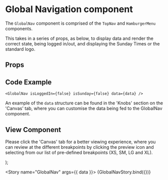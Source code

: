 
<Meta
  title="Newskit/GlobalNav"
  component={GlobalNav}
/>

# Global Navigation component
The `GlobalNav` component is comprised of the `TopNav` and `HamburgerMenu` components.

This takes in a series of props, as below, to display data and render the correct state, being logged in/out, and displaying the Sunday Times or the standard logo.

## Props
<Props of={GlobalNav} />

## Code Example
`<GlobalNav
  isLoggedIn={false}
  isSunday={false}
  data={data}
/>
`

An example of the `data` structure can be found in the 'Knobs' section on the 'Canvas' tab, where you can customise the data being fed to the GlobalNav component.

## View Component
Please click the 'Canvas' tab for a better viewing experience, where you can review at the different breakpoints by clicking the preview icon and selecting from our list of pre-defined breakpoints (XS, SM, LG and XL).

  <NewsKitProvider theme={TimesWebLightTheme}>
    <GlobalNav {...{ isLoggedIn, isSunday, data }} />
  </NewsKitProvider>
);

<Story name="GlobalNav" args={{ data }}>
  {GlobalNavStory.bind({})}
</Story>
